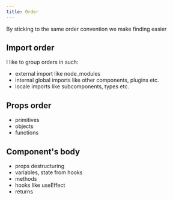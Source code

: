 ```yaml
---
title: Order
---
```


By sticking to the same order convention we make finding easier


## Import order

I like to group orders in such:

- external import like node_modules
- internal global imports like other components, plugins etc.
- locale imports like subcomponents, types etc.

## Props order

- primitives
- objects
- functions

## Component's body

- props destructuring
- variables, state from hooks
- methods
- hooks like useEffect
- returns


